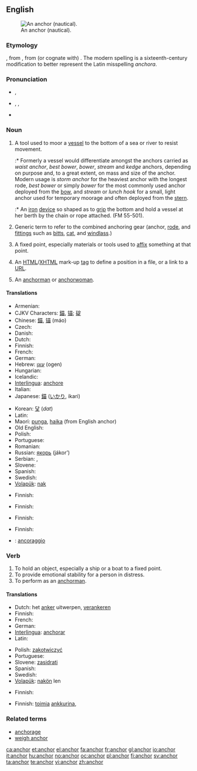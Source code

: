 ==English==
{{wikipedia|dab=anchor}}
[[Image:Kotwica SS Poznań.JPG|thumb|right|An anchor  (nautical).]]

===Etymology===
{{etyl|ang|en}} {{term|ancor||lang=en}}, from {{etyl|la|en}} {{term|ancora||lang=la}}, from (or cognate with) {{etyl|grc}} '''{{polytonic|[[ἄγκυρα]]}}'''.  The modern spelling is a sixteenth-century modification to better represent the Latin misspelling ''anchora''.

===Pronunciation===
* {{a|UK}} {{IPA|/ˈæŋkə/}}, {{SAMPA|/"{Nk3`/}}
* {{a|US}} {{enPR|ăngʹkər}}, {{IPA|/ˈæŋkɚ/}}, {{SAMPA|/"{Nk@`/}}
* {{audio|en-us-anchor.ogg|Audio (US)}}
*: {{rhymes|æŋkə(r)}}

===Noun===
{{en-noun}}

# {{nautical}} A tool used to moor a [[vessel]] to the bottom of a sea or river to resist movement.
#:* Formerly a vessel would differentiate amongst the anchors carried as ''waist anchor'', ''best bower'', ''bower'', ''stream'' and ''kedge'' anchors, depending on purpose and, to a great extent, on mass and size of the anchor. Modern usage is ''storm anchor'' for the heaviest anchor with the longest rode, ''best bower'' or simply ''bower'' for the most commonly used anchor deployed from the [[bow]], and ''stream'' or ''lunch hook'' for a small, light anchor used for temporary moorage and often deployed from the [[stern]].
#:* {{nautical}} An [[iron]] [[device]] so shaped as to [[grip]] the bottom and hold a vessel at her berth by the chain or rope attached. (FM 55-501).
# {{nautical}} Generic term to refer to the combined anchoring gear (anchor, [[rode]], and [[fittings]] such as [[bitts]], [[cat]], and [[windlass]].)
# A fixed point, especially materials or tools used to [[affix]] something at that point.
# {{internet}} An [[HTML]]/[[XHTML]] mark-up [[tag]] to define a position in a file, or a link to a [[URL]].
# {{television}} An [[anchorman]] or [[anchorwoman]].

====Translations====
{{trans-top|tool to hook a vessel into sea bottom}}
* Armenian: {{t|hy|խարիսխ|sc=Armn|tr=xarisx}}
* CJKV Characters: [[錨]], [[锚]]; [[碇]]
* Chinese: [[錨]], [[锚]] (máo)
* Czech: {{t-|cs|kotva|f}}
* Danish: {{t+|da|anker}}
* Dutch: {{t+|nl|anker|n}}
* Finnish: {{t+|fi|ankkuri}}
* French: {{t+|fr|ancre|f}}
* German: {{t+|de|Anker|m}}
* Hebrew: [[עוגן]] (ogen) {{m}}
* Hungarian: {{t+|hu|horgony}}
* Icelandic: {{t+|is|akkeri|n}}
* [[Interlingua]]: [[anchore]]
* Italian: {{t+|it|ancora|f}}
* Japanese: [[錨]] ([[いかり]], ikari)
{{trans-mid}}
* Korean: [[닻]] (''dat'')
* Latin: {{t+|la|ancora|f}}
* Maori: [[punga]], [[haika]] (from English anchor)
* Old English: {{t-|ang|ancor|m|xs=Old English}}
* Polish: {{t+|pl|kotwica|f}}
* Portuguese: {{t+|pt|escora|f}}
* Romanian: {{t-|ro|ancora|f}}
* Russian: [[якорь]] (jákor’) {{m}}
* Serbian: {{t-|sr|kotva|f}}, {{t-|sr|sidro|n}}
* Slovene: {{t+|sl|sidro|n}}
* Spanish: {{t-|es|ancla|f}}
* Swedish: {{t+|sv|ankare}}
* [[Volapük]]: [[nak]]
{{trans-bottom}}

{{trans-top|anchoring gear as a whole}}
* Finnish: {{t-|fi|ankkurivarustus}}
{{trans-mid}}
{{trans-bottom}}

{{trans-top|tools to affix something at a fixed point}}
* Finnish: {{t+|fi|ankkuri}}
{{trans-mid}}
{{trans-bottom}}

{{trans-top|HTML tag or link}}
* Finnish: {{t+|fi|linkki}}
{{trans-mid}}
{{trans-bottom}}

{{trans-top|TV anchorman}}
* Finnish: {{t+|fi|ankkuri}}
{{trans-mid}}
{{trans-bottom}}

{{checktrans-top}}
* {{ttbc|Italian}}: [[ancoraggio]] {{m}}
{{trans-bottom}}

===Verb===
{{en-verb}}

# To hold an object, especially a ship or a boat to a fixed point.
# To provide emotional stability for a person in distress.
# To perform as an [[anchorman]].

====Translations====
{{trans-top|to hold an object to a fixed point}}
* Dutch: het [[anker]] uitwerpen, [[verankeren]]
* Finnish: {{t-|fi|ankkuroida}}
* French: {{t+|fr|ancrer}}
* German: {{t-|de|ankern}}
* [[Interlingua]]: [[anchorar]]
* Latin: {{t+|la|sto}}
{{trans-mid}}
* Polish: [[zakotwiczyć]]
* Portuguese: {{t+|pt|escorar}}
* Slovene: [[zasidrati]]
* Spanish: {{t-|es|anclar}}
* Swedish: {{t+|sv|ankra}}
* [[Volapük]]: [[nakön]] len
{{trans-bottom}}

{{trans-top|to provide emotional stability}}
* Finnish: {{t+|fi|tukea}}
{{trans-mid}}
{{trans-bottom}}

{{trans-top|to perform as a TV anchorman}}
* Finnish: [[toimia]] [[ankkuri|ankkurina]], {{t+|fi|juontaa}}
{{trans-mid}}
{{trans-bottom}}

===Related terms===
* [[anchorage]]
* [[weigh anchor]]

[[ca:anchor]]
[[et:anchor]]
[[el:anchor]]
[[fa:anchor]]
[[fr:anchor]]
[[gl:anchor]]
[[io:anchor]]
[[it:anchor]]
[[hu:anchor]]
[[no:anchor]]
[[oc:anchor]]
[[pl:anchor]]
[[fi:anchor]]
[[sv:anchor]]
[[ta:anchor]]
[[te:anchor]]
[[vi:anchor]]
[[zh:anchor]]